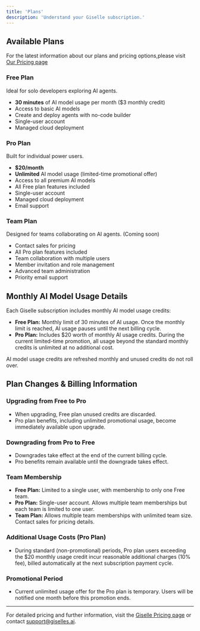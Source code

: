 ```yaml
---
title: 'Plans'
description: 'Understand your Giselle subscription.'
---
```


## Available Plans

For the latest information about our plans and pricing options,please visit [Our Pricing page](https://giselles.ai/pricing)

### Free Plan
Ideal for solo developers exploring AI agents.

- **30 minutes** of AI model usage per month ($3 monthly credit)
- Access to basic AI models
- Create and deploy agents with no-code builder
- Single-user account
- Managed cloud deployment

### Pro Plan
Built for individual power users.

- **$20/month**
- **Unlimited** AI model usage (limited-time promotional offer)
- Access to all premium AI models
- All Free plan features included
- Single-user account
- Managed cloud deployment
- Email support

### Team Plan
Designed for teams collaborating on AI agents. (Coming soon)

- Contact sales for pricing
- All Pro plan features included
- Team collaboration with multiple users
- Member invitation and role management
- Advanced team administration
- Priority email support

## Monthly AI Model Usage Details

Each Giselle subscription includes monthly AI model usage credits:

- **Free Plan:** Monthly limit of 30 minutes of AI usage. Once the monthly limit is reached, AI usage pauses until the next billing cycle.
- **Pro Plan:** Includes $20 worth of monthly AI usage credits. During the current limited-time promotion, all usage beyond the standard monthly credits is unlimited at no additional cost.

AI model usage credits are refreshed monthly and unused credits do not roll over.


## Plan Changes & Billing Information

### Upgrading from Free to Pro
- When upgrading, Free plan unused credits are discarded.
- Pro plan benefits, including unlimited promotional usage, become immediately available upon upgrade.

### Downgrading from Pro to Free
- Downgrades take effect at the end of the current billing cycle.
- Pro benefits remain available until the downgrade takes effect.

### Team Membership
- **Free Plan:** Limited to a single user, with membership to only one Free team.
- **Pro Plan:** Single-user account. Allows multiple team memberships but each team is limited to one user.
- **Team Plan:** Allows multiple team memberships with unlimited team size. Contact sales for pricing details.

### Additional Usage Costs (Pro Plan)
- During standard (non-promotional) periods, Pro plan users exceeding the $20 monthly usage credit incur reasonable additional charges (10% fee), billed automatically at the next subscription payment cycle.

### Promotional Period
- Current unlimited usage offer for the Pro plan is temporary. Users will be notified one month before this promotion ends.

---

For detailed pricing and further information, visit the [Giselle Pricing page](https://giselles.ai/pricing) or contact support@giselles.ai.